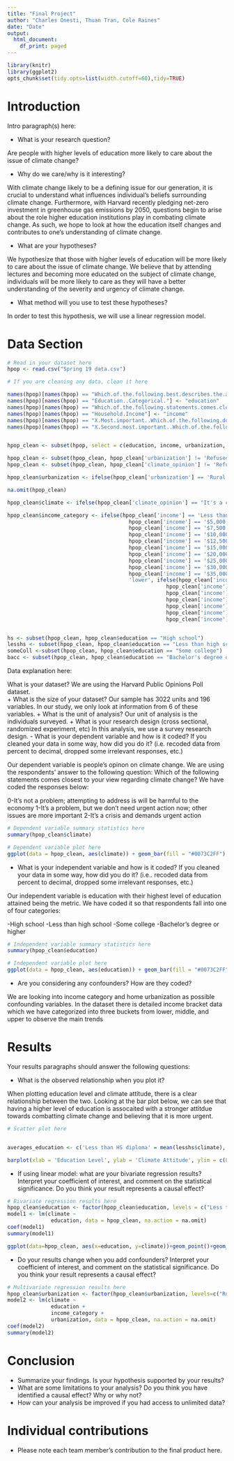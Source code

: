 ```yaml
---
title: "Final Project"
author: "Charles Onesti, Thuan Tran, Cole Raines"
date: "Date"
output:
  html_document:
    df_print: paged
---
```

  
  
```r
library(knitr)
library(ggplot2)
opts_chunk$set(tidy.opts=list(width.cutoff=60),tidy=TRUE)
```

# Introduction

Intro paragraph(s) here:

- What is your research question? 

Are people with higher levels of education more likely to care about the issue of climate change?

- Why do we care/why is it interesting? 

With climate change likely to be a defining issue for our generation, it is crucial to understand what influences individual's beliefs surrounding climate change. Furthermore, with Harvard recently pledging net-zero investment in greenhouse gas emissions by 2050, questions begin to arise about the role higher education institutions play in combating climate change. As such, we hope to look at how the education itself changes and contributes to one's understanding of climate change.

- What are your hypotheses? 

We hypothesize that those with higher levels of education will be more likely to care about the issue of climate change. We believe that by attending lectures and becoming more educated on the subject of climate change, individuals will be more likely to care as they will have a better understanding of the severity and urgency of climate change.

- What method will you use to test these hypotheses?

In order to test this hypothesis, we will use a linear regression model.


# Data Section

```r
# Read in your dataset here
hpop <- read.csv("Spring 19 data.csv")

# If you are cleaning any data, clean it here

names(hpop)[names(hpop) == "Which.of.the.following.best.describes.the.area.in.which.you.live..if.in.college..when.not.in.school.."] <- "urbanization"
names(hpop)[names(hpop) == "Education..Categorical."] <- "education"
names(hpop)[names(hpop) == "Which.of.the.following.statements.comes.closest.to.your.view.regarding.climate.change."] <- "climate_opinion"
names(hpop)[names(hpop) == "Household.Income"] <- "income"
names(hpop)[names(hpop) == "X.Most.important..Which.of.the.following.do.you.consider.to.be.the.most.and.second.most.important.goals.of.U.S..foreign.policy."] <- "first"
names(hpop)[names(hpop) == "X.Second.most.important..Which.of.the.following.do.you.consider.to.be.the.most.and.second.most.important.goals.of.U.S..foreign.policy."] <- "second"


hpop_clean <- subset(hpop, select = c(education, income, urbanization, climate_opinion, first, second))

hpop_clean <- subset(hpop_clean, hpop_clean['urbanization'] != 'Refused')
hpop_clean <- subset(hpop_clean, hpop_clean['climate_opinion'] != 'Refused')

hpop_clean$urbanization <- ifelse(hpop_clean['urbanization'] == 'Rural', "Rural", ifelse(hpop_clean['urbanization'] != 'Refused', "Non-rural", NA))

na.omit(hpop_clean)

hpop_clean$climate <- ifelse(hpop_clean['climate_opinion'] == "It's a crisis and demands urgent action", 2, ifelse(hpop_clean['climate_opinion'] == "It's a problem, but we don't need urgent action now; other issues are more important", 1, 0))

hpop_clean$income_category <- ifelse(hpop_clean['income'] == 'Less than $5,000' |
                                       hpop_clean['income'] == '$5,000 to $7,499' |
                                       hpop_clean['income'] == '$7,500 to $9,999' |
                                       hpop_clean['income'] == '$10,000 to $12,499' |
                                       hpop_clean['income'] == '$12,500 to $14,999' |
                                       hpop_clean['income'] == '$15,000 to $19,999' |
                                       hpop_clean['income'] == '$20,000 to $24,999' |
                                       hpop_clean['income'] == '$25,000 to $29,999' |
                                       hpop_clean['income'] == '$30,000 to $34,999' |
                                       hpop_clean['income'] == '$35,000 to $39,999',
                                       'lower', ifelse(hpop_clean['income'] == '$40,000 to $49,999' |
                                                   hpop_clean['income'] == '$50,000 to $59,999' |
                                                   hpop_clean['income'] == '$60,000 to $74,999' |
                                                   hpop_clean['income'] == '$75,000 to $84,999' |
                                                   hpop_clean['income'] == '$85,000 to $99,999' |
                                                   hpop_clean['income'] == '$100,000 to $124,999' |
                                                   hpop_clean['income'] == '$125,000 to $149,999', 'middle', 'upper'))


hs <- subset(hpop_clean, hpop_clean$education == "High school")
lesshs <- subset(hpop_clean, hpop_clean$education == "Less than high school")
someColl <-subset(hpop_clean, hpop_clean$education == "Some college")
bacc <- subset(hpop_clean, hpop_clean$education == "Bachelor's degree or higher")


```

Data explanation here:


What is your dataset?
  We are using the Harvard Public Opinions Poll dataset.  
    + What is the size of your dataset?
      Our sample has 3022 units and 196 variables.  In our study, we only look at information from 6 of these variables. 
    + What is the unit of analysis?
      Our unit of analysis is the individuals surveyed.
    + What is your research design (cross sectional, randomized experiment, etc)
      In this analysis, we use a survey research design.
- What is your dependent variable and how is it coded? If you cleaned your data in some way, how did you do it? (i.e. recoded data from percent to decimal, dropped some irrelevant responses, etc.)

Our dependent variable is people's opinon on climate change. We are using the respondents' answer to the following question: Which of the following statements comes closest to your view regarding climate change? We have coded the responses below:

  0-It's not a problem; attempting to address is will be harmful to the economy
  1-It's a problem, but we don't need urgent action now; other issues are more important
  2-It's a crisis and demands urgent action
  
```r
# Dependent variable summary statistics here
summary(hpop_clean$climate)

```


```r
# Dependent variable plot here
ggplot(data = hpop_clean, aes(climate)) + geom_bar(fill = "#0073C2FF")
```

- What is your independent variable and how is it coded? If you cleaned your data in some way, how did you do it? (i.e.. recoded data from percent to decimal, dropped some irrelevant responses, etc.)

Our independent variable is education with their highest level of education attained being the metric. We have coded it so that respondents fall into one of four categories:
  
  -High school
  -Less than high school
  -Some college
  -Bachelor's degree or higher
  
```r
# Independent variable summary statistics here
summary(hpop_clean$education)
```


```r
# Independent variable plot here
ggplot(data = hpop_clean, aes(education)) + geom_bar(fill = "#0073C2FF")
```

- Are you considering any confounders? How are they coded?

We are looking into income category and home urbanization as possible confounding variables. In the dataset there is detailed income bracket data which we have categorized into three buckets from lower, middle, and upper to observe the main trends

# Results

Your results paragraphs should answer the following questions:

- What is the observed relationship when you plot it?

When plotting education level and climate attitude, there is a clear relationship between the two. Looking at the bar plot below, we can see that having a higher level of education is assocaited with a stronger attitdue towards combatting climate change and believing that it is more urgent.

```r
# Scatter plot here


averages_education <- c('Less than HS diploma' = mean(lesshs$climate), 'HS Diploma' = mean(hs$climate), 'Some College' = mean(someColl$climate), 'Bachelors or Higher' = mean(bacc$climate))

barplot(xlab = 'Education Level', ylab = 'Climate Attitude', ylim = c(0,2), averages_education)
```

- If using linear model: what are your bivariate regression results? Interpret your coefficient of interest, and comment on the statistical significance. Do you think your result represents a causal effect?

```r
# Bivariate regression results here
hpop_clean$education <- factor(hpop_clean$education, levels = c("Less than high school", "High school", "Some college", "Bachelor's degree or higher"))
model1 <- lm(climate ~ 
              education, data = hpop_clean, na.action = na.omit)
coef(model1)
summary(model1)

ggplot(data=hpop_clean, aes(x=education, y=climate))+geom_point()+geom_abline(intercept = coef(model1)['(Intercept)'], slope=coef(model1)['education']) + geom_jitter(height = 0.1)

```

- Do your results change when you add confounders? Interpret your coefficient of interest, and comment on the statistical significance. Do you think your result represents a causal effect?

```r
# Multivariate regression results here
hpop_clean$urbanization <- factor(hpop_clean$urbanization, levels=c("Rural", "Non-rural"))
model2 <- lm(climate ~ 
              education + 
              income_category + 
              urbanization, data = hpop_clean, na.action = na.omit)
coef(model2)
summary(model2)
```


# Conclusion

- Summarize your findings. Is your hypothesis supported by your results?
- What are some limitations to your analysis? Do you think you have identified a causal effect? Why or why not?
- How can your analysis be improved if you had access to unlimited data?


# Individual contributions

- Please note each team member's contribution to the final product here.

